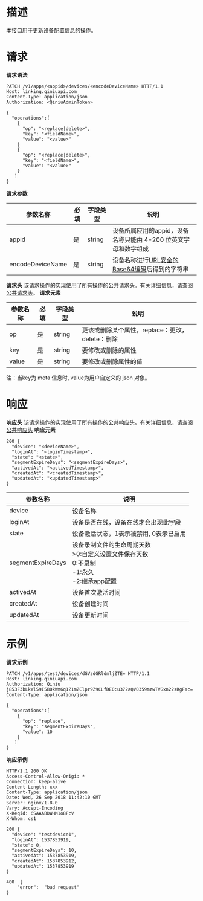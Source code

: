 # 描述
本接口用于更新设备配置信息的操作。

# 请求
**请求语法**

```
PATCH /v1/apps/<appid>/devices/<encodeDeviceName> HTTP/1.1
Host: linking.qiniuapi.com
Content-Type: application/json
Authorization: <QiniuAdminToken>

{
  "operations":[
    {
      "op": "<replace|delete>",
      "key": "<fieldName>",
      "value": "<value>"
    }
    {
      "op": "<replace|delete>",
      "key": "<fieldName>",
      "value": "<value>"
    }
   ]
}
```

**请求参数**

|参数名称|必填|字段类型|说明|
|---|---|---|---|
|appid|是|string|设备所属应用的appid，设备名称只能由 4-200 位英文字母和数字组成|
|encodeDeviceName|是|string|设备名称进行[URL安全的Base64编码](https://developer.qiniu.com/kodo/manual/1231/appendix#1)后得到的字符串|

**请求头**
该请求操作的实现使用了所有操作的公共请求头。有关详细信息，请查阅[公共请求头](https://developer.qiniu.io/linking/api/5269/linking-http-headers)。
**请求元素**

|参数名称|必填|字段类型|说明|
|---|---|---|---|
|op|是|string|更该或删除某个属性，replace：更改，delete：删除|
|key|是|string|要修改或删除的属性|
|value|是|string|要修改或删除属性的值|

注：当key为 meta 信息时, value为用户自定义的 json 对象。
# 响应
**响应头**
该请求操作的实现使用了所有操作的公共响应头。有关详细信息，请查阅[公共响应头](https://developer.qiniu.io/linking/api/5269/linking-http-headers)
**响应元素**

```
200 {
  "device": "<deviceName>",
  "loginAt": "<loginTimestamp>",
  "state": "<state>",
  "segmentExpireDays": "<segmentExpireDays>", 
  "activedAt": "<activedTimestamp>", 
  "createdAt": "<createdTimestamp>", 
  "updatedAt": "<updatedTimestamp>" 
}
```

|参数名称|说明|
|---|---|
|device|设备名称|
|loginAt|设备是否在线，设备在线才会出现此字段|
|state|设备激活状态，1表示被禁用, 0表示已启用|
|segmentExpireDays|设备录制文件的生命周期天数<br>>0:自定义设置文件保存天数<br>0:不录制 <br> -1:永久<br> -2:继承app配置|
|activedAt|设备首次激活时间|
|createdAt|设备创建时间|
|updatedAt|设备更新时间|

# 示例

**请求示例**

```
PATCH /v1/apps/test/devices/dGVzdGRldmljZTE= HTTP/1.1
Host: linking.qiniuapi.com
Authorization: Qiniu j853F3bLkWl59I5BOkWm6q1Z1mZClpr9Z9CLfDE0:u372aQV0359mzwTVGxn22sRgFYc=
Content-Type: application/json

{
  "operations":[
    {
      "op": "replace",
      "key": "segmentExpireDays",
      "value": 10
    }
   ]
}
```

**响应示例**

```
HTTP/1.1 200 OK
Access-Control-Allow-Origi: *
Connection: keep-alive
Content-Length: xxx
Content-Type: application/json
Date: Wed, 26 Sep 2018 11:42:10 GMT
Server: nginx/1.8.0
Vary: Accept-Encoding
X-Reqid: 6SAAABDWHM1o8FcV
X-Whom: cs1

200 {
  "device": "testdevice1",
  "loginAt": 1537853919,
  "state": 0,
  "segmentExpireDays": 10,
  "activedAt": 1537853919, 
  "createdAt": 1537853912,
  "updatedAt": 1537853919 
}

400  {
    "error":  "bad request"
}
```